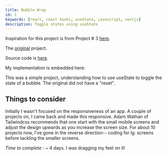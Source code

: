 ```yaml
---
title: Bubble Wrap
id: 1
keywords: [react, react hooks, useState, javascript, nextjs]
description: Toggle states using useState
---
```

Inspiration for this project is from Project # 3 [here](https://shannoncrabill.com/blog/7-days-7-websites/).

The [original](https://bubble-wrap.netlify.app/) project.

Source code is [here](https://github.com/pramam/nextjs-reactprojects/commits/main/components/0-Bubbles). 

My implementation is embedded here:
<BubbleWrap rows={8} cols={10}/>

This was a simple project, understanding how to use useState to toggle the state of a bubble. The original did not have a "reset".

## Things to consider
Initially I wasn't focused on the responsiveness of an app. A couple of projects on, I came back and made this responsive. Adam Wathan of Tailwindcss recommends that one start with the small mobile screens and adjust the design upwards as you increase the screen size. For about 10 projects now, I've gone in the reverse direction-- coding for lg: screens before tackling the smaller screens.

_Time to complete_ : ~ 4 days. I was dragging my feet on it!
